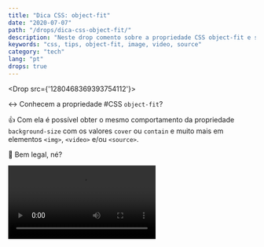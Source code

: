 ```yaml
---
title: "Dica CSS: object-fit"
date: "2020-07-07"
path: "/drops/dica-css-object-fit/"
description: "Neste drop comento sobre a propriedade CSS object-fit e seu comportamento."
keywords: "css, tips, object-fit, image, video, source"
category: "tech"
lang: "pt"
drops: true
---
```



<Drop src={'1280468369393754112'}>

↔️ Conhecem a propriedade #CSS `object-fit`?

👍 Com ela é possível obter o mesmo comportamento da propriedade `background-size` com os valores `cover` ou `contain` e muito mais em elementos `<img>`, `<video>` e/ou `<source>`.

🌸 Bem legal, né?

<Video src="https://video.twimg.com/ext_tw_video/1280468354235609088/pu/vid/510x720/AcJ0i0uSBsNlEdDZ.mp4?tag=10" />

</Drop>
